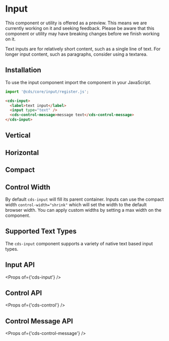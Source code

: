 
<Meta title="Forms (Preview)/Input/Getting Started" />

# Input

<cds-alert-group status="warning" cds-layout="m-b:lg">
  <cds-alert>
    This component or utility is offered as a preview. This means we are currently working on it and seeking feedback.
    Please be aware that this component or utility may have breaking changes before we finish working on it.
  </cds-alert>
</cds-alert-group>

Text inputs are for relatively short content, such as a single line of text. For
longer input content, such as paragraphs, consider using a textarea.

## Installation

To use the input component import the component in your JavaScript.

```typescript
import '@cds/core/input/register.js';
```

```html
<cds-input>
  <label>text input</label>
  <input type="text" />
  <cds-control-message>message text</cds-control-message>
</cds-input>
```

<Preview>
  <Story id="forms-preview-input-stories--input" />
</Preview>

## Vertical

<Preview>
  <Story id="forms-preview-input-stories--vertical" />
</Preview>

## Horizontal

<Preview>
  <Story id="forms-preview-input-stories--horizontal" />
</Preview>

## Compact

<Preview>
  <Story id="forms-preview-input-stories--compact" />
</Preview>

## Control Width

By default `cds-input` will fill its parent container. Inputs can use the compact
width `control-width="shrink"` which will set the width to the default browser width.
You can apply custom widths by setting a max width on the component.

<Preview>
  <Story id="forms-preview-input-stories--input-width" />
</Preview>

## Supported Text Types

The `cds-input` component supports a variety of native text based input types.

<Preview>
  <Story id="forms-preview-input-stories--supported-text-types" />
</Preview>

## Input API

<Props of={'cds-input'} />

## Control API

<Props of={'cds-control'} />

## Control Message API

<Props of={'cds-control-message'} />
